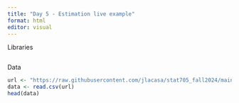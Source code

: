 ```yaml
---
title: "Day 5 - Estimation live example"
format: html
editor: visual
---
```


Libraries
```r

```

Data
```r
url <- "https://raw.githubusercontent.com/jlacasa/stat705_fall2024/main/classes/data/corn_example1.csv"
data <- read.csv(url) 
head(data)
```

